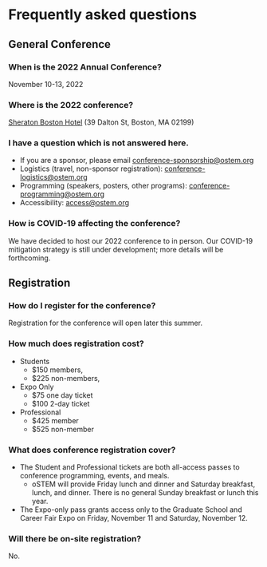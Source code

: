 
<SiteLayout title="Schedule">

# Frequently asked questions

<div className={"faqs"}>

## General Conference
  
### When is the 2022 Annual Conference?
  
November 10-13, 2022
  
### Where is the 2022 conference?
  
[Sheraton Boston Hotel](https://www.marriott.com/en-us/hotels/bosbo-sheraton-boston-hotel/overview/) (39 Dalton St, Boston, MA 02199)
  
### I have a question which is not answered here.
  
 - If you are a sponsor, please email conference-sponsorship@ostem.org
 - Logistics (travel, non-sponsor registration): conference-logistics@ostem.org
 - Programming (speakers, posters, other programs): conference-programming@ostem.org
 - Accessibility: access@ostem.org
  
### How is COVID-19 affecting the conference?

We have decided to host our 2022 conference to in person. Our COVID-19 mitigation strategy is still under development; more details will be forthcoming.

## Registration

### How do I register for the conference?

Registration for the conference will open later this summer.

### How much does registration cost?
  
 - Students
   - $150 members,
   - $225 non-members,
 - Expo Only
   - $75 one day ticket
   - $100 2-day ticket
 - Professional
   - $425 member
   - $525 non-member
  
### What does conference registration cover?

- The Student and Professional tickets are both all-access passes to conference programming, events, and meals.
  - oSTEM will provide Friday lunch and dinner and Saturday breakfast, lunch, and dinner. There is no general Sunday breakfast or lunch this year.
- The Expo-only pass grants access only to the Graduate School and Career Fair Expo on Friday, November 11 and Saturday, November 12.

### Will there be on-site registration?
  
No.

<style jsx>{`
  .faqs :global(h3) {
    font-size: 1.5rem;
  }
`}</style>

</div>

</SiteLayout>
